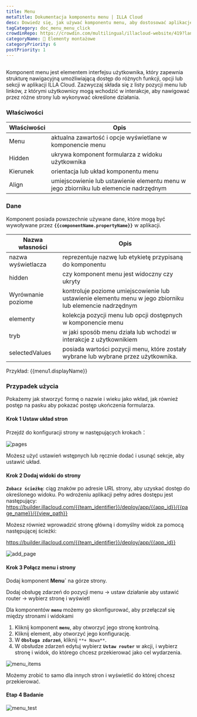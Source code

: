 ```yaml
---
title: Menu
metaTitle: Dokumentacja komponentu menu | ILLA Cloud
desc: Dowiedz się, jak używać komponentu menu, aby dostosować aplikację w chmurze ILLA.
tagCategory: doc_menu_menu_click
crowdinRepo: https://crowdin.com/multilingual/illacloud-website/419?languages=pl&filter=basic&value=0
categoryName: 🧬 Elementy montażowe
categoryPriority: 6
postPriority: 1
---
```


## <h2 hidden>Co to jest Menu?</h2>

Komponent menu jest elementem interfejsu użytkownika, który zapewnia strukturę nawigacyjną umożliwiającą dostęp do różnych funkcji, opcji lub sekcji w aplikacji ILLA Cloud. Zazwyczaj składa się z listy pozycji menu lub linków, z którymi użytkownicy mogą wchodzić w interakcje, aby nawigować przez różne strony lub wykonywać określone działania.

### Właściwości

| Właściwości | Opis                                                                                         |
| ----------- | -------------------------------------------------------------------------------------------- |
| Menu        | aktualna zawartość i opcje wyświetlane w komponencie menu                                    |
| Hidden      | ukrywa komponent formularza z widoku użytkownika                                             |
| Kierunek    | orientacja lub układ komponentu menu                                                         |
| Align       | umiejscowienie lub ustawienie elementu menu w jego zbiorniku lub elemencie nadrzędnym        |

### Dane

Komponent posiada powszechnie używane dane, które mogą być wywoływane przez **`{{componentName.propertyName}}`** w aplikacji.

| Nazwa własności        | Opis                                                                                                                            |
| ---------------------- | ------------------------------------------------------------------------------------------------------------------------------- |
| nazwa wyświetlacza     | reprezentuje nazwę lub etykietę przypisaną do komponentu                                                                        |
| hidden                 | czy komponent menu jest widoczny czy ukryty                                                                                     |
| Wyrównanie poziome     | kontroluje poziome umiejscowienie lub ustawienie elementu menu w jego zbiorniku lub elemencie nadrzędnym                        |
| elementy               | kolekcja pozycji menu lub opcji dostępnych w komponencie menu                                                                   |
| tryb                   | w jaki sposób menu działa lub wchodzi w interakcje z użytkownikiem                                                              |
| selectedValues         | posiada wartości pozycji menu, które zostały wybrane lub wybrane przez użytkownika.                                             |

Przykład: {{menu1.displayName}}

### Przypadek użycia

Pokażemy jak stworzyć formę o nazwie i wieku jako wkład, jak również postęp na pasku aby pokazać postęp ukończenia formularza.

#### Krok 1 Ustaw układ stron

Przejdź do konfiguracji strony w następujących krokach：

![pages](https://cdn.illacloud.com/official-website/img/docs/pages.png)

Możesz użyć ustawień wstępnych lub ręcznie dodać i usunąć sekcje, aby ustawić układ.

#### Krok 2 Dodaj widoki do strony

**`Zobacz ścieżkę`**: ciąg znaków po adresie URL strony, aby uzyskać dostęp do określonego widoku. Po wdrożeniu aplikacji pełny adres dostępu jest następujący: https://builder.illacloud.com/{{team_identifier}}/deploy/app/{{app_id}}/{{page_name}}/{{view_path}}

Możesz również wprowadzić stronę główną i domyślny widok za pomocą następującej ścieżki:

https://builder.illacloud.com/{{team_identifier}}/deploy/app/{{app_id}}

![add_page](https://cdn.illacloud.com/official-website/img/docs/add_page.png)

#### Krok 3 Połącz menu i strony

Dodaj komponent **Menu\`** na górze strony.

Dodaj obsługę zdarzeń do pozycji menu → ustaw działanie aby ustawić router → wybierz stronę i wyświetl

Dla komponentów **`menu`** możemy go skonfigurować, aby przełączał się między stronami i widokami

1.  Kliknij komponent **`menu`**, aby otworzyć jego stronę kontrolną.
2.  Kliknij element, aby otworzyć jego konfigurację.
3.  W **`Obsługa zdarzeń`**, kliknij `**+ Nowa**`.
4.  W obsłudze zdarzeń edytuj wybierz **`Ustaw router`** w akcji, i wybierz stronę i widok, do którego chcesz przekierować jako cel wydarzenia.

![menu_items](https://cdn.illacloud.com/official-website/img/docs/menu_items.jpg)

Możemy zrobić to samo dla innych stron i wyświetlić do której chcesz przekierować.

#### Etap 4 Badanie

![menu_test](https://cdn.illacloud.com/official-website/img/docs/menu_test.gif)
